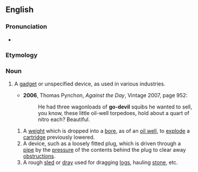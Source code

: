 ==English==

===Pronunciation===
* {{IPA|/ˈɡəʊdɛvəl/|lang=en}}

===Etymology===
{{compound|en|go|devil}}

===Noun===
{{en-noun}}

# {{lb|en|US|colloquial}} A [[gadget]] or unspecified device, as used in various industries.
#* '''2006''', Thomas Pynchon, ''Against the Day'', Vintage 2007, page 952:
#*: He had three wagonloads of '''go-devil''' squibs he wanted to sell, you know, these little oil-well torpedoes, hold about a quart of nitro each? Beautiful.
## A [[weight]] which is dropped into a [[bore]], as of an [[oil well]], to [[explode]] a [[cartridge]] previously lowered.
## A device, such as a loosely fitted plug, which is driven through a [[pipe]] by the [[pressure]] of the contents behind the plug to clear away [[obstruction]]s.
## A rough [[sled]] or [[dray]] used for dragging [[log]]s, hauling [[stone]], etc.